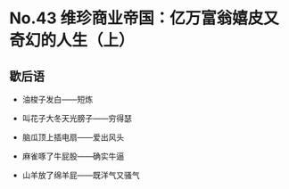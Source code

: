 # No.43 维珍商业帝国：亿万富翁嬉皮又奇幻的人生（上）

## 歇后语

- 油梭子发白——短炼

- 叫花子大冬天光膀子——穷得瑟

- 脑瓜顶上插电扇——爱出风头

- 麻雀啄了牛屁股——确实牛逼

- 山羊放了绵羊屁——既洋气又骚气
